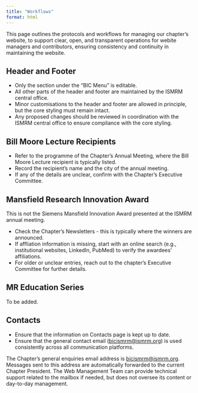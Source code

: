```yaml
---
title: "Workflows"
format: html
---
```


This page outlines the protocols and workflows for managing our chapter’s website, to support clear, open, and transparent operations for webite managers and contributors, ensuring consistency and continuity in maintaining the website.

## Header and Footer

-   Only the section under the “BIC Menu” is editable.
-   All other parts of the header and footer are maintained by the ISMRM central office.
-   Minor customisations to the header and footer are allowed in principle, but the core styling must remain intact.
-   Any proposed changes should be reviewed in coordination with the ISMRM central office to ensure compliance with the core styling.

## Bill Moore Lecture Recipients

- Refer to the programme of the Chapter’s Annual Meeting, where the Bill Moore Lecture recipient is typically listed.  
- Record the recipient’s name and the city of the annual meeting.
- If any of the details are unclear, confirm with the Chapter’s Executive Committee.

## Mansfield Research Innovation Award

::: {.callout-note}
This is not the Siemens Mansfield Innovation Award presented at the ISMRM annual meeting.
:::

- Check the Chapter's Newsletters - this is typically where the winners are announced.
- If affliation information is missing, start with an online search (e.g., institutional websites, LinkedIn, PubMed) to verify the awardees' affiliations.
- For older or unclear entries, reach out to the chapter's Executive Committee for further details.

## MR Education Series

To be added.

## Contacts

- Ensure that the information on Contacts page is kept up to date. 
- Ensure that the general contact email ([bicismrm@ismrm.org](mailto:bicismrm@ismrm.org)) is used consistently across all communication platforms.

::: {.callout-note}
The Chapter’s general enquiries email address is [bicismrm@ismrm.org](mailto:bicismrm@ismrm.org). Messages sent to this address are automatically forwarded to the current Chapter President. The Web Management Team can provide technical support related to the mailbox if needed, but does not oversee its content or day-to-day management.
:::
